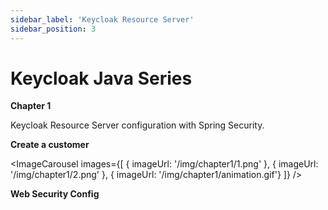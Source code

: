 ```yaml
---
sidebar_label: 'Keycloak Resource Server'
sidebar_position: 3
---
```



# Keycloak Java Series

**Chapter 1**

<Highlight color="#e91e63">Keycloak Resource Server</Highlight> configuration with Spring Security.

**Create a customer**

<ImageCarousel
  images={[
    { imageUrl: '/img/chapter1/1.png' },
    { imageUrl: '/img/chapter1/2.png' },
    { imageUrl: '/img/chapter1/animation.gif'}
  ]} />

**Web Security Config**


<ShikiCodeBlock language="java" theme="catppuccin-frappe"
                source="https://raw.githubusercontent.com/stokilo/keycloack-docs/refs/heads/main/chapters/chapter1-resource-server/src/main/java/org/sstec/resourceserver/SecurityConfig.java" />



